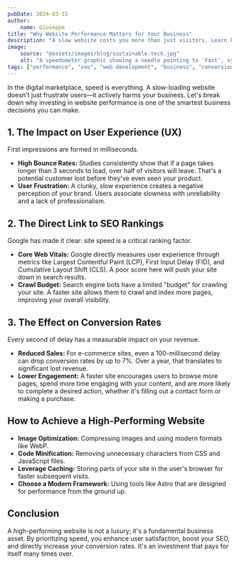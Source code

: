 ```yaml
---
pubDate: 2024-03-15
author:
    name: Giuseppe
title: "Why Website Performance Matters for Your Business"
description: "A slow website costs you more than just visitors. Learn how site speed directly impacts SEO, user experience, and your bottom line."
image:
    source: "@assets/images/blog/sustainable-tech.jpg"
    alt: "A speedometer graphic showing a needle pointing to 'Fast', symbolizing website performance."
tags: ["performance", "seo", "web development", "business", "conversion"]
---
```


In the digital marketplace, speed is everything. A slow-loading website doesn't just frustrate users—it actively harms your business. Let's break down why investing in website performance is one of the smartest business decisions you can make.

## 1. The Impact on User Experience (UX)

First impressions are formed in milliseconds.

-   **High Bounce Rates:** Studies consistently show that if a page takes longer than 3 seconds to load, over half of visitors will leave. That's a potential customer lost before they've even seen your product.
-   **User Frustration:** A clunky, slow experience creates a negative perception of your brand. Users associate slowness with unreliability and a lack of professionalism.

## 2. The Direct Link to SEO Rankings

Google has made it clear: site speed is a critical ranking factor.

-   **Core Web Vitals:** Google directly measures user experience through metrics like Largest Contentful Paint (LCP), First Input Delay (FID), and Cumulative Layout Shift (CLS). A poor score here will push your site down in search results.
-   **Crawl Budget:** Search engine bots have a limited "budget" for crawling your site. A faster site allows them to crawl and index more pages, improving your overall visibility.

## 3. The Effect on Conversion Rates

Every second of delay has a measurable impact on your revenue.

-   **Reduced Sales:** For e-commerce sites, even a 100-millisecond delay can drop conversion rates by up to 7%. Over a year, that translates to significant lost revenue.
-   **Lower Engagement:** A faster site encourages users to browse more pages, spend more time engaging with your content, and are more likely to complete a desired action, whether it's filling out a contact form or making a purchase.

## How to Achieve a High-Performing Website

-   **Image Optimization:** Compressing images and using modern formats like WebP.
-   **Code Minification:** Removing unnecessary characters from CSS and JavaScript files.
-   **Leverage Caching:** Storing parts of your site in the user's browser for faster subsequent visits.
-   **Choose a Modern Framework:** Using tools like Astro that are designed for performance from the ground up.

## Conclusion

A high-performing website is not a luxury; it's a fundamental business asset. By prioritizing speed, you enhance user satisfaction, boost your SEO, and directly increase your conversion rates. It's an investment that pays for itself many times over.
